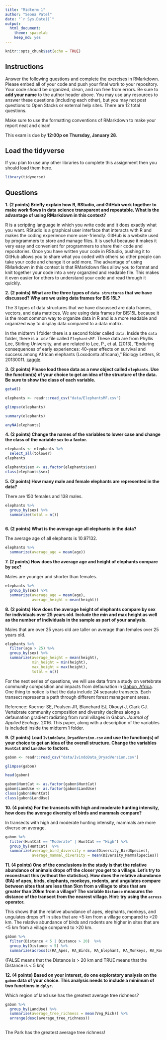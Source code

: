 ```yaml
---
title: "Midterm 1"
author: "Seona Patel"
date: "`r Sys.Date()`"
output:
  html_document: 
    theme: spacelab
    keep_md: yes
---
```


```r
knitr::opts_chunk$set(echo = TRUE)
```

## Instructions
Answer the following questions and complete the exercises in RMarkdown. Please embed all of your code and push your final work to your repository. Your code should be organized, clean, and run free from errors. Be sure to **add your name** to the author header above. You may use any resources to answer these questions (including each other), but you may not post questions to Open Stacks or external help sites. There are 12 total questions.  

Make sure to use the formatting conventions of RMarkdown to make your report neat and clean!  

This exam is due by **12:00p on Thursday, January 28**.  

## Load the tidyverse
If you plan to use any other libraries to complete this assignment then you should load them here.
```r
library(tidyverse)
```

## Questions
**1. (2 points) Briefly explain how R, RStudio, and GitHub work together to make work flows in data science transparent and repeatable. What is the advantage of using RMarkdown in this context?**  

R is a scripting language in which you write code and it does exactly what you want. RStudio is a graphical user interface that interacts with R and makes the coding experience more user-friendly. GitHub is a website used by programmers to store and manage files. It is useful because it makes it very easy and convenient for programmers to share their code and repositories. Once you have written your code in RStudio, pushing it to GitHub allows you to share what you coded with others so other people can take your code and change it or add more. The advantage of using RMarkdown in this context is that RMarkdown files allow you to format and knit together your code into a very organzied and readable file. This makes it even easier for others to understand your code and read through it quickly. 

**2. (2 points) What are the three types of `data structures` that we have discussed? Why are we using data frames for BIS 15L?**

The 3 types of data structures that we have discussed are data frames, vectors, and data matrices. We are using data frames for BIS15L because it is the most common way to organize data in R and is a more readable and organized way to display data compared to a data matrix. 

In the midterm 1 folder there is a second folder called `data`. Inside the `data` folder, there is a .csv file called `ElephantsMF`. These data are from Phyllis Lee, Stirling University, and are related to Lee, P., et al. (2013), "Enduring consequences of early experiences: 40-year effects on survival and success among African elephants (Loxodonta africana)," Biology Letters, 9: 20130011. [kaggle](https://www.kaggle.com/mostafaelseidy/elephantsmf).  

**3. (2 points) Please load these data as a new object called `elephants`. Use the function(s) of your choice to get an idea of the structure of the data. Be sure to show the class of each variable.**
```r
getwd()
```
```r
elephants <- readr::read_csv("data/ElephantsMF.csv")
```
```r
glimpse(elephants)
```
```r
summary(elephants)
```
```r
anyNA(elephants)
```

**4. (2 points) Change the names of the variables to lower case and change the class of the variable `sex` to a factor.**
```r
elephants <- elephants %>% 
  select_all(tolower)
elephants
```
```r
elephants$sex <- as.factor(elephants$sex)
class(elephants$sex)
```

**5. (2 points) How many male and female elephants are represented in the data?**

There are 150 females and 138 males.
```r
elephants %>%
  group_by(sex) %>% 
  summarize(total = n())
  
```


**6. (2 points) What is the average age all elephants in the data?**

The average age of all elephants is 10.97132.
```r
elephants %>% 
  summarize(average_age = mean(age))
```

**7. (2 points) How does the average age and height of elephants compare by sex?**

Males are younger and shorter than females.
```r
elephants %>% 
  group_by(sex) %>% 
  summarize(average_age = mean(age),
            average_height = mean(height))
```

**8. (2 points) How does the average height of elephants compare by sex for individuals over 25 years old. Include the min and max height as well as the number of individuals in the sample as part of your analysis.**

Males that are over 25 years old are taller on average than females over 25 years old. 
```r
elephants %>% 
  filter(age > 25) %>% 
  group_by(sex) %>% 
  summarize(average_height = mean(height),
            min_height = min(height), 
            max_height = max(height), 
            total = n())
```

For the next series of questions, we will use data from a study on vertebrate community composition and impacts from defaunation in [Gabon, Africa](https://en.wikipedia.org/wiki/Gabon). One thing to notice is that the data include 24 separate transects. Each transect represents a path through different forest management areas.  

Reference: Koerner SE, Poulsen JR, Blanchard EJ, Okouyi J, Clark CJ. Vertebrate community composition and diversity declines along a defaunation gradient radiating from rural villages in Gabon. _Journal of Applied Ecology_. 2016. This paper, along with a description of the variables is included inside the midterm 1 folder.  

**9. (2 points) Load `IvindoData_DryadVersion.csv` and use the function(s) of your choice to get an idea of the overall structure. Change the variables `HuntCat` and `LandUse` to factors.**
```r
gabon <- readr::read_csv("data/IvindoData_DryadVersion.csv")

```
```r
glimpse(gabon)
```
```r
head(gabon)
```
```r
gabon$HuntCat <- as.factor(gabon$HuntCat)
gabon$LandUse <- as.factor(gabon$LandUse)
class(gabon$HuntCat)
class(gabon$LandUse)
```

**10. (4 points) For the transects with high and moderate hunting intensity, how does the average diversity of birds and mammals compare?**

In transects with high and moderate hunting intensity, mammals are more diverse on average. 

```r
gabon %>% 
  filter(HuntCat == "Moderate" | HuntCat == "High") %>% 
  group_by(HuntCat)  %>% 
  summarize(average_bird_diversity = mean(Diversity_BirdSpecies), 
            average_mammal_diversity = mean(Diversity_MammalSpecies))
```

**11. (4 points) One of the conclusions in the study is that the relative abundance of animals drops off the closer you get to a village. Let's try to reconstruct this (without the statistics). How does the relative abundance (RA) of apes, birds, elephants, monkeys, rodents, and ungulates compare between sites that are less than 5km from a village to sites that are greater than 20km from a village? The variable `Distance` measures the distance of the transect from the nearest village. Hint: try using the `across` operator.**  

This shows that the relative abundance of apes, elephants, monkeys, and ungulates drops off in sites that are <5 km from a village compared to >20 km. The relative abundance of birds and rodents are higher in sites that are <5 km from a village compared to >20 km. 
```r
gabon %>% 
  filter(Distance < 5 | Distance > 20)  %>% 
  group_by(Distance < 5) %>% 
  summarize(across(c(RA_Apes, RA_Birds, RA_Elephant, RA_Monkeys, RA_Rodent, RA_Ungulate), mean))
```
(FALSE means that the Distance is > 20 km and TRUE means that the Distance is < 5 km)

**12. (4 points) Based on your interest, do one exploratory analysis on the `gabon` data of your choice. This analysis needs to include a minimum of two functions in `dplyr.`**

Which region of land use has the greatest average tree richness? 
```r
gabon %>%
  group_by(LandUse) %>% 
  summarise(average_tree_richness = mean(Veg_Rich)) %>% 
  arrange(desc(average_tree_richness))
  

```
The Park has the greatest average tree richness!
